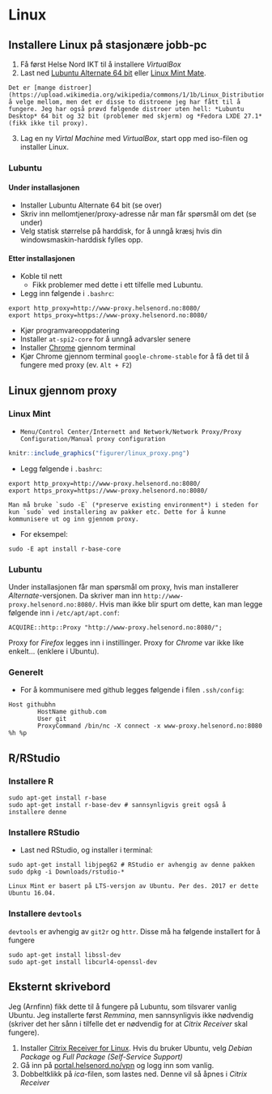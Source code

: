 # Linux

## Installere Linux på stasjonære jobb-pc

1. Få først Helse Nord IKT til å installere *VirtualBox*
2. Last ned [Lubuntu Alternate 64 bit](https://lubuntu.net/downloads/) eller [Linux Mint Mate](https://linuxmint.com/download.php). 

```{block2, linux-mint, type='rmdinfo'}
Det er [mange distroer](https://upload.wikimedia.org/wikipedia/commons/1/1b/Linux_Distribution_Timeline.svg) å velge mellom, men det er disse to distroene jeg har fått til å fungere. Jeg har også prøvd følgende distroer uten hell: *Lubuntu Desktop* 64 bit og 32 bit (problemer med skjerm) og *Fedora LXDE 27.1* (fikk ikke til proxy).
```
3. Lag en ny *Virtal Machine* med *VirtualBox*, start opp med iso-filen og installer Linux.

### Lubuntu

#### Under installasjonen

- Installer Lubuntu Alternate 64 bit (se over)
- Skriv inn mellomtjener/proxy-adresse når man får spørsmål om det (se under)
- Velg statisk størrelse på harddisk, for å unngå kræsj hvis din windowsmaskin-harddisk fylles opp.

#### Etter installasjonen

- Koble til nett
  - Fikk problemer med dette i ett tilfelle med Lubuntu.
- Legg inn følgende i `.bashrc`:
```
export http_proxy=http://www-proxy.helsenord.no:8080/
export https_proxy=https://www-proxy.helsenord.no:8080/
```
- Kjør programvareoppdatering
- Installer `at-spi2-core` for å unngå advarsler senere
- Installer [Chrome](https://www.linuxbabe.com/ubuntu/install-google-chrome-ubuntu-16-04-lts) gjennom terminal
- Kjør Chrome gjennom terminal `google-chrome-stable` for å få det til å fungere med proxy (ev. `Alt + F2`)

 


## Linux gjennom proxy

### Linux Mint

- `Menu/Control Center/Internett and Network/Network Proxy/Proxy Configuration/Manual proxy configuration`

```{r, echo=FALSE}
knitr::include_graphics("figurer/linux_proxy.png")
```

- Legg følgende i `.bashrc`:

```
export http_proxy=http://www-proxy.helsenord.no:8080/
export https_proxy=https://www-proxy.helsenord.no:8080/
```

```{block2, sudo-E, type='rmdimportant'}
Man må bruke `sudo -E` (*preserve existing environment*) i steden for kun `sudo` ved installering av pakker etc. Dette for å kunne kommunisere ut og inn gjennom proxy.
```

- For eksempel:
```
sudo -E apt install r-base-core
```


### Lubuntu

Under installasjonen får man spørsmål om proxy, hvis man installerer *Alternate*-versjonen. Da skriver man inn `http://www-proxy.helsenord.no:8080/`. Hvis man ikke blir spurt om dette, kan man legge følgende inn i `/etc/apt/apt.conf`:
```
ACQUIRE::http::Proxy "http://www-proxy.helsenord.no:8080/";
```

Proxy for *Firefox* legges inn i instillinger. Proxy for *Chrome* var ikke like enkelt... (enklere i Ubuntu). 

### Generelt

- For å kommunisere med github legges følgende i filen `.ssh/config`:
```
Host githubhn
        HostName github.com
        User git
        ProxyCommand /bin/nc -X connect -x www-proxy.helsenord.no:8080 %h %p
```

## R/RStudio

### Installere R

```
sudo apt-get install r-base
sudo apt-get install r-base-dev # sannsynligvis greit også å installere denne
```

### Installere RStudio

- Last ned RStudio, og installer i terminal:

```
sudo apt-get install libjpeg62 # RStudio er avhengig av denne pakken
sudo dpkg -i Downloads/rstudio-*
```

```{block2, rstudio, type='rmdinfo'}
Linux Mint er basert på LTS-versjon av Ubuntu. Per des. 2017 er dette Ubuntu 16.04.
```

### Installere `devtools`

`devtools` er avhengig av `git2r` og `httr`. Disse må ha følgende installert for å fungere
```
sudo apt-get install libssl-dev
sudo apt-get install libcurl4-openssl-dev

```

## Eksternt skrivebord

Jeg (Arnfinn) fikk dette til å fungere på Lubuntu, som tilsvarer vanlig Ubuntu. Jeg installerte først *Remmina*, men sannsynligvis ikke nødvendig (skriver det her sånn i tilfelle det er nødvendig for at *Citrix Receiver* skal fungere). 


1. Installer [Citrix Receiver for Linux](https://www.citrix.no/downloads/citrix-receiver/linux/receiver-for-linux-latest.html). Hvis du bruker Ubuntu, velg *Debian Package* og *Full Package (Self-Service Support)*  
2. Gå inn på [portal.helsenord.no/vpn](https://portal.helsenord.no/vpn/index.html) og logg inn som vanlig.
3. Dobbeltklikk på *ica*-filen, som lastes ned. Denne vil så åpnes i *Citrix Receiver*

